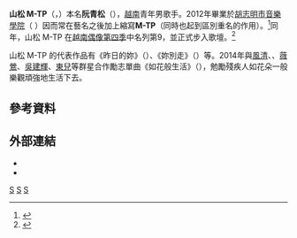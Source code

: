 {{藝人
| 姓名 = 山松 M-TP
| 類型 = 男藝人
| 圖片 = Sơn Tùng M-TP hát Chín bậc tình yêu tại đêm nhạc An Thuyên 27s.jpg
| 圖片簡介 = 山松 M-TP 在2016年7月的演唱會
| background = solo_singer
| 本名 = 阮青松（{{lang|vi|Nguyễn Thanh Tùng}}） 
| 出生日期 = {{birth date and age|1994|7|05}}
| 教育程度 = [[胡志明市音乐学院|胡志明市音乐学院]]
| 出生地點 = {{VIE}}[[太平省|太平省]][[太平市_(越南)|太平市]]
| 國籍 ={{VIE}}
| 語言 = [[越南語|越南語]], [[英语|英语]]
| 职业 = [[歌手|歌手]], [[音乐家|音乐家]], [[饒舌歌手|饒舌歌手]], [[演員|演員]], [[商人|商人]]
| 母校 = 
| genre               = {{hlist|[[流行_(音樂類型)|流行樂]]|[[当代节奏布鲁斯|当代节奏布鲁斯]]|[[電子舞曲|電子舞曲]]}}
| instrument          = {{hlist|[[歌唱|歌唱]]|[[钢琴|钢琴]]|[[電子琴|電子琴]]}}
| 出道日期 = {{Start date and age|2009}}
| label               = {{hlist|WePro娱乐 (WePro Entertainment)|<br/>M-TP娱乐 (M-TP Entertainment)}} <!-- Do not add Văn Production as the company and Tùng's contract was only a service-level agreement -->
| associated_acts     = {{hlist|Young Pilots}}
| website             = {{URL|mtpentertainment.com/}}
}}

'''山松 M-TP'''（{{vie|hn=山松|qn=Sơn Tùng}}，{{bd|1994年|7月5日}}）本名'''阮青松'''（{{vie|hn=阮青松|qn=Nguyễn Thanh Tùng}}），[[越南|越南]]青年男歌手。2012年畢業於[[胡志明市音樂學院|胡志明市音樂學院]]（{{vie|hn=樂院城庯胡志明|qn=Nhạc viện Thành Phố Hồ Chí Minh}} ）因而常在藝名之後加上縮寫'''M-TP'''（同時也起到區別重名的作用）。<ref>{{cite web|url=http://m.yan.vn/starbuzz-chang-duong-thanh-danh-cua-son-tung-m-tp-qua-anh-24551.html|title=[STARBUZZ] Chặng đường thành danh của Sơn Tùng M-TP qua ảnh|publisher=yan.vn|date=Mar 28, 2014|accessdate=2014-12-27|archive-date=2014-12-22|archive-url=https://web.archive.org/web/20141222165203/http://m.yan.vn/starbuzz-chang-duong-thanh-danh-cua-son-tung-m-tp-qua-anh-24551.html|dead-url=no}}</ref>同年，山松 M-TP 在[[越南偶像_(第四季)|越南偶像第四季]]中名列第9，並正式步入歌壇。<ref>{{Cite web |url=https://vi.wikipedia.org/wiki/Th%E1%BA%A7n_t%C6%B0%E1%BB%A3ng_%C3%A2m_nh%E1%BA%A1c%3A_Vietnam_Idol_%28m%C3%B9a_4%29 |title=''Thần tượng âm nhạc:'' Vietnam Idol (mùa 4) |accessdate=2020-10-08 |archive-date=2020-09-09 |archive-url=https://web.archive.org/web/20200909204929/https://vi.wikipedia.org/wiki/Th%E1%BA%A7n_t%C6%B0%E1%BB%A3ng_%C3%A2m_nh%E1%BA%A1c:_Vietnam_Idol_(m%C3%B9a_4) |dead-url=no }}</ref>

山松 M-TP 的代表作品有《昨日的妳》（{{vie|hn=昨日的你|qn=Em Của Ngày Hôm Qua}}）、《妳別走》（{{vie|hn=你別走|qn=Em Đừng Đi}}）等。2014年與[[風清|風清]]、{{link-vi|光勇|Nguyễn Quang Dũng (đạo diễn)}}、[[薇鶯|薇鶯]]、[[吳建輝|吳建輝]]、[[東兒|東兒]]等群星合作勵志單曲《如花般生活》（{{vie|hn=𤯨如仍朵花|qn=Sống Như Những Đóa Hoa}}），勉勵殘疾人如花朵一般樂觀頑強地生活下去。

==參考資料==
{{reflist}}

==外部連結==
* {{Official website|mtpentertainment.com}}
* {{YouTube|IxR4ACWrTD8|如花般生活}}

[[Category:阮姓|S]]
[[Category:太平省人|S]]
[[Category:越南男歌手|S]]